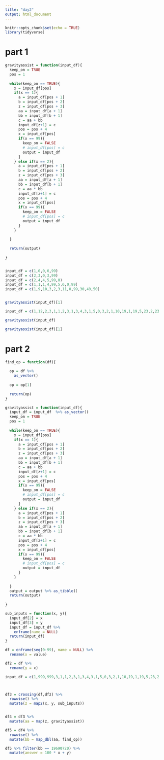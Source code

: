 ```yaml
---
title: "day2"
output: html_document
---
```


```r
knitr::opts_chunk$set(echo = TRUE)
library(tidyverse)
```

# part 1

```r

gravityassist = function(input_df){
  keep_on = TRUE
  pos = 1
  
  while(keep_on == TRUE){
    x = input_df[pos]
    if(x == 1){
      a = input_df[pos + 1]
      b = input_df[pos + 2]
      z = input_df[pos + 3]
      aa = input_df[a + 1]
      bb = input_df[b + 1]
      c = aa + bb
      input_df[z+1] = c
      pos = pos + 4
      x = input_df[pos]
      if(x == 99){
        keep_on = FALSE
        # input_df[pos] = c
        output = input_df
      }
    } else if(x == 2){
      a = input_df[pos + 1]
      b = input_df[pos + 2]
      z = input_df[pos + 3]
      aa = input_df[a + 1]
      bb = input_df[b + 1]
      c = aa * bb
      input_df[z+1] = c
      pos = pos + 4
      x = input_df[pos]
      if(x == 99){
        keep_on = FALSE
        # input_df[pos] = c
        output = input_df
      }
    }
    
  }
  
  return(output)
  
}



```


```r

input_df = c(1,0,0,0,99)
input_df = c(2,3,0,3,99)
input_df = c(2,4,4,5,99,0)
input_df = c(1,1,1,4,99,5,6,0,99)
input_df = c(1,9,10,3,2,3,11,0,99,30,40,50)


gravityassist(input_df)[1]
```


```r
input_df = c(1,12,2,3,1,1,2,3,1,3,4,3,1,5,0,3,2,1,10,19,1,19,5,23,2,23,9,27,1,5,27,31,1,9,31,35,1,35,10,39,2,13,39,43,1,43,9,47,1,47,9,51,1,6,51,55,1,13,55,59,1,59,13,63,1,13,63,67,1,6,67,71,1,71,13,75,2,10,75,79,1,13,79,83,1,83,10,87,2,9,87,91,1,6,91,95,1,9,95,99,2,99,10,103,1,103,5,107,2,6,107,111,1,111,6,115,1,9,115,119,1,9,119,123,2,10,123,127,1,127,5,131,2,6,131,135,1,135,5,139,1,9,139,143,2,143,13,147,1,9,147,151,1,151,2,155,1,9,155,0,99,2,0,14,0)

gravityassist(input_df)

gravityassist(input_df)[1]
```



# part 2

```r

find_op = function(df){
  
  op = df %>% 
    as_vector()
  
  op = op[1]
  
  return(op)
}
```


```r
gravityassist = function(input_df){
  input_df = input_df  %>% as_vector()
  keep_on = TRUE
  pos = 1
  
  while(keep_on == TRUE){
    x = input_df[pos]
    if(x == 1){
      a = input_df[pos + 1]
      b = input_df[pos + 2]
      z = input_df[pos + 3]
      aa = input_df[a + 1]
      bb = input_df[b + 1]
      c = aa + bb
      input_df[z+1] = c
      pos = pos + 4
      x = input_df[pos]
      if(x == 99){
        keep_on = FALSE
        # input_df[pos] = c
        output = input_df
      }
    } else if(x == 2){
      a = input_df[pos + 1]
      b = input_df[pos + 2]
      z = input_df[pos + 3]
      aa = input_df[a + 1]
      bb = input_df[b + 1]
      c = aa * bb
      input_df[z+1] = c
      pos = pos + 4
      x = input_df[pos]
      if(x == 99){
        keep_on = FALSE
        # input_df[pos] = c
        output = input_df
      }
    }
    
  }
  output = output %>% as_tibble()
  return(output)
  
}
```


```r
sub_inputs = function(x, y){
  input_df[2] = x
  input_df[3] = y
  input_df = input_df %>% 
    enframe(name = NULL)
  return(input_df)
}
```


```r

df = enframe(seq(0:99), name = NULL) %>% 
  rename(x = value)

df2 = df %>% 
  rename(y = x)

input_df = c(1,999,999,3,1,1,2,3,1,3,4,3,1,5,0,3,2,1,10,19,1,19,5,23,2,23,9,27,1,5,27,31,1,9,31,35,1,35,10,39,2,13,39,43,1,43,9,47,1,47,9,51,1,6,51,55,1,13,55,59,1,59,13,63,1,13,63,67,1,6,67,71,1,71,13,75,2,10,75,79,1,13,79,83,1,83,10,87,2,9,87,91,1,6,91,95,1,9,95,99,2,99,10,103,1,103,5,107,2,6,107,111,1,111,6,115,1,9,115,119,1,9,119,123,2,10,123,127,1,127,5,131,2,6,131,135,1,135,5,139,1,9,139,143,2,143,13,147,1,9,147,151,1,151,2,155,1,9,155,0,99,2,0,14,0)



df3 = crossing(df,df2) %>% 
  rowwise() %>% 
  mutate(z = map2(x, y, sub_inputs))


df4 = df3 %>% 
  mutate(aa = map(z, gravityassist))

df5 = df4 %>% 
  rowwise() %>% 
  mutate(bb = map_dbl(aa, find_op))

df5 %>% filter(bb == 19690720) %>% 
  mutate(answer = 100 * x + y)

```




